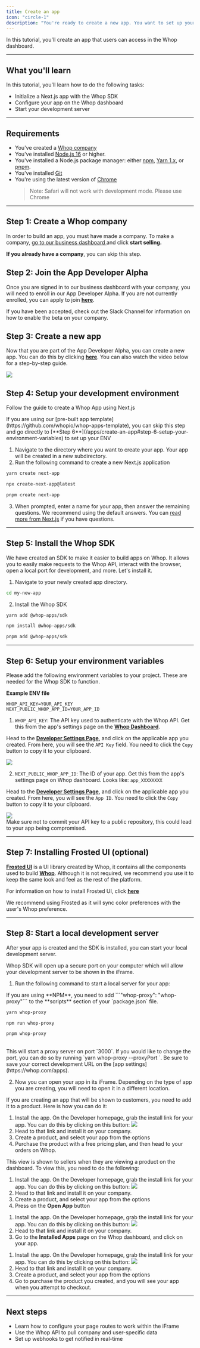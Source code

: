 ```yaml
---
title: Create an app
icon: "circle-1"
description: "You're ready to create a new app. You want to set up your development environment so that you can start coding."
---
```


In this tutorial, you'll create an app that users can access in the Whop dashboard.

---

## What you'll learn

In this tutorial, you'll learn how to do the following tasks:

- Initialize a Next.js app with the Whop SDK
- Configure your app on the Whop dashboard
- Start your development server

---

## Requirements

- You've created a [Whop company](https://dash.whop.com/)
- You've installed [Node.js 16](https://nodejs.org/en/download/) or higher.
- You've installed a Node.js package manager: either [npm](https://www.npmjs.com/get-npm), [Yarn 1.x](https://classic.yarnpkg.com/lang/en/docs/install), or [pnpm](https://pnpm.io/installation).
- You've installed [Git](https://git-scm.com/)
- You're using the latest version of [Chrome](https://www.google.com/chrome/)
  > Note: Safari will not work with development mode. Please use Chrome

---

## Step 1: Create a Whop company

In order to build an app, you must have made a company. To make a company, [go to our business dashboard ](https://whop.com/sell/) and click **start selling.**

<Check>**If you already have a company**, you can skip this step.</Check>

## Step 2: Join the App Developer Alpha

Once you are signed in to our business dashboard with your company, you will need to enroll in our App Developer Alpha. If you are not currently enrolled, you can apply to join [**here**](https://whop.com/whop-apps-waitlist).

If you have been accepted, check out the Slack Channel for information on how to enable the beta on your company.

## Step 3: Create a new app

Now that you are part of the App Developer Alpha, you can create a new app. You can do this by clicking [**here**](https://whop.com/apps). You can also watch the video below for a step-by-step guide.

<Frame>
  <img src="https://imgur.com/vKfHQiF.gif" />
</Frame>

## Step 4: Setup your development environment

Follow the guide to create a Whop App using Next.js

<Note>
  If you are using our [pre-built app
  template](https://github.com/whopio/whop-apps-template), you can skip this
  step and go directly to [**Step
  6**](/apps/create-an-app#step-6-setup-your-environment-variables) to set up
  your ENV
</Note>

1. Navigate to the directory where you want to create your app. Your app will be created in a new subdirectory.
2. Run the following command to create a new Next.js application

<CodeGroup>

```bash yarn
yarn create next-app
```

```bash npm
npx create-next-app@latest
```

```bash pnpm
pnpm create next-app
```

</CodeGroup>

3. When prompted, enter a name for your app, then answer the remaining questions. We recommend using the default answers. You can [read more from Next.js](https://nextjs.org/docs/pages/api-reference/create-next-app) if you have questions.

---

## Step 5: Install the Whop SDK

We have created an SDK to make it easier to build apps on Whop. It allows you to easily make requests to the Whop API, interact with the browser, open a local port for development, and more. Let's install it.

1. Navigate to your newly created app directory.

```bash
cd my-new-app
```

2. Install the Whop SDK

<CodeGroup>

```bash yarn
yarn add @whop-apps/sdk
```

```bash npm
npm install @whop-apps/sdk
```

```bash pnpm
pnpm add @whop-apps/sdk
```

</CodeGroup>

---

## Step 6: Setup your environment variables

Please add the following environment variables to your project. These are needed for the Whop SDK to function.

**Example ENV file**

```env .env.local
WHOP_API_KEY=YOUR_API_KEY
NEXT_PUBLIC_WHOP_APP_ID=YOUR_APP_ID
```

1. `WHOP_API_KEY`: The API key used to authenticate with the Whop API. Get this from the app's settings page on the [**Whop Dashboard**](https://whop.com/apps).

<Accordion title="How to get WHOP_API_KEY" >

Head to the [**Developer Settings Page**](https://whop.com/apps), and click on the applicable app you created. From here, you will see the `API Key` field. You need to click the `Copy` button to copy it to your clipboard.

<Frame>
  <img src="https://imgur.com/g6UIIj4.png" />
</Frame>

</Accordion>

2. `NEXT_PUBLIC_WHOP_APP_ID`: The ID of your app. Get this from the app's settings page on Whop dashboard. Looks like: `app_XXXXXXXX`

<Accordion title="How to get NEXT_PUBLIC_WHOP_APP_ID" >

Head to the [**Developer Settings Page**](https://whop.com/apps), and click on the applicable app you created. From here, you will see the `App ID`. You need to click the `Copy` button to copy it to your clipboard.

<Frame>
  <img src="https://imgur.com/KcdiZ9c.png" />
</Frame>

</Accordion>

<br />

<Tip>
  Make sure not to commit your API key to a public repository, this could lead
  to your app being compromised.
</Tip>

---

## Step 7: Installing Frosted UI (optional)

[**Frosted UI**](https://storybook.whop.com) is a UI library created by Whop, it contains all the components used to build [**Whop**](https://whop.com). Although it is not required, we recommend you use it to keep the same look and feel as the rest of the platform.

For information on how to install Frosted UI, click [**here**](https://github.com/whopio/frosted-ui)

<Tip>
  We recommend using Frosted as it will sync color preferences with the user's
  Whop preference.
</Tip>

---

## Step 8: Start a local development server

After your app is created and the SDK is installed, you can start your local development server.

Whop SDK will open up a secure port on your computer which will allow your development server to be shown in the iFrame.

1. Run the following command to start a local server for your app:

<Note>
  If you are using **NPM**, you need to add ```"whop-proxy": "whop-proxy"``` to
  the **scripts** section of your `package.json` file.
</Note>

<CodeGroup>

```bash yarn
yarn whop-proxy
```

```bash npm
npm run whop-proxy
```

```bash pnpm
pnpm whop-proxy
```

</CodeGroup>

<br />

<Tip>
This will start a proxy server on port `3000`. If you would like to change the port, you can do so by running `yarn whop-proxy --proxyPort <port>`. Be sure to save your correct development URL on the [app settings](https://whop.com/apps).

</Tip>

2. Now you can open your app in its iFrame. Depending on the type of app you are creating, you will need to open it in a different location.

<AccordionGroup>

<Accordion title="Customer View">

If you are creating an app that will be shown to customers, you need to add it to a product. Here is how you can do it:

1. Install the app. On the Developer homepage, grab the install link for your app. You can do this by clicking on this button:
   <Frame>
     <img src="https://imgur.com/iNPkf9g.jpeg" />
   </Frame>
2. Head to that link and install it on your company.
3. Create a product, and select your app from the options
4. Purchase the product with a free pricing plan, and then head to your orders on Whop.

</Accordion>

<Accordion title="Seller Product View" >

This view is shown to sellers when they are viewing a product on the dashboard. To view this, you need to do the following:

1. Install the app. On the Developer homepage, grab the install link for your app. You can do this by clicking on this button:
   <Frame>
     <img src="https://imgur.com/iNPkf9g.jpeg" />
   </Frame>
2. Head to that link and install it on your company.
3. Create a product, and select your app from the options
4. Press on the **Open App** button

</Accordion>

<Accordion title="Seller View" >

1. Install the app. On the Developer homepage, grab the install link for your app. You can do this by clicking on this button:
   <Frame>
     <img src="https://imgur.com/iNPkf9g.jpeg" />
   </Frame>
2. Head to that link and install it on your company.
3. Go to the **Installed Apps** page on the Whop dashboard, and click on your app.

</Accordion>

<Accordion title="Checkout View">

1. Install the app. On the Developer homepage, grab the install link for your app. You can do this by clicking on this button:
   <Frame>
     <img src="https://imgur.com/iNPkf9g.jpeg" />
   </Frame>
2. Head to that link and install it on your company.
3. Create a product, and select your app from the options
4. Go to purchase the product you created, and you will see your app when you attempt to checkout.

</Accordion>

</AccordionGroup>

---

## Next steps

- Learn how to configure your page routes to work within the iFrame
- Use the Whop API to pull company and user-specific data
- Set up webhooks to get notified in real-time
